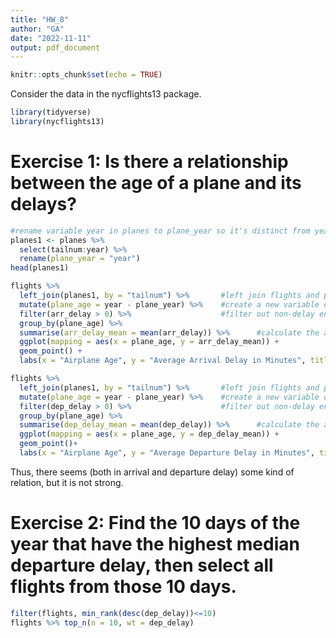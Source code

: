 ```yaml
---
title: "HW_8"
author: "GA"
date: "2022-11-11"
output: pdf_document
---
```


```r
knitr::opts_chunk$set(echo = TRUE)
```

 Consider the data in the nycflights13 package.
 
```r
library(tidyverse)
library(nycflights13)
```
 
# Exercise 1: Is there a relationship between the age of a plane and its delays?

```r
#rename variable year in planes to plane_year so it's distinct from year in flights
planes1 <- planes %>%
  select(tailnum:year) %>%
  rename(plane_year = "year")
head(planes1)
```
```r
flights %>%
  left_join(planes1, by = "tailnum") %>%       #left join flights and planes1
  mutate(plane_age = year - plane_year) %>%    #create a new variable of plane_age 
  filter(arr_delay > 0) %>%                    #filter out non-delay entries
  group_by(plane_age) %>%
  summarise(arr_delay_mean = mean(arr_delay)) %>%      #calculate the average arrival delay per plane_age
  ggplot(mapping = aes(x = plane_age, y = arr_delay_mean)) +
  geom_point() +
  labs(x = "Airplane Age", y = "Average Arrival Delay in Minutes", title = "Airplane Age vs. Average Arrival Delay")
```
```r
flights %>%
  left_join(planes1, by = "tailnum") %>%       #left join flights and planes1
  mutate(plane_age = year - plane_year) %>%    #create a new variable of plane_age 
  filter(dep_delay > 0) %>%                    #filter out non-delay entries
  group_by(plane_age) %>%
  summarise(dep_delay_mean = mean(dep_delay)) %>%      #calculate the average departure delay per plane_age
  ggplot(mapping = aes(x = plane_age, y = dep_delay_mean)) +
  geom_point()+
  labs(x = "Airplane Age", y = "Average Departure Delay in Minutes", title = "Airplane Age vs. Average Departure Delay")
```
Thus, there seems (both in arrival and departure delay) some kind of relation, but it is not strong.



# Exercise 2: Find the 10 days of the year that have the highest median departure delay, then select all flights from those 10 days.
```r
filter(flights, min_rank(desc(dep_delay))<=10)
flights %>% top_n(n = 10, wt = dep_delay)
```
